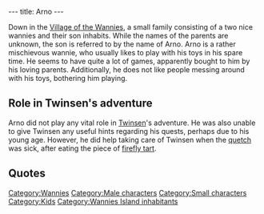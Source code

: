 ---
title: Arno
---

{{Character|
Name=Arno|
Image=BFPETIT.jpg|
Race=[[Wannie]]|
Gender=Male|
Size=Small|
Age=Kid}}

Down in the [[Village of the Wannies]], a small family consisting of a two nice wannies and their son inhabits. While the names of the parents are unknown, the son is referred to by the name of Arno.
Arno is a rather mischievous wannie, who usually likes to play with his toys in his spare time. He seems to have quite a lot of games, apparently bought to him by his loving parents. Additionally, he does not like people messing around with his toys, bothering him playing. 

==Role in Twinsen's adventure==
Arno did not play any vital role in [[Twinsen]]'s adventure. He was also unable to give Twinsen any useful hints regarding his quests, perhaps due to his young age. However, he did help taking care of Twinsen when the [[quetch]] was sick, after eating the piece of [[firefly tart]].


==Quotes==
{{Quote|
Quote=He bothering me!!|
Character=Arno}}

[[Category:Wannies]]
[[Category:Male characters]]
[[Category:Small characters]]
[[Category:Kids]]
[[Category:Wannies Island inhabitants]]